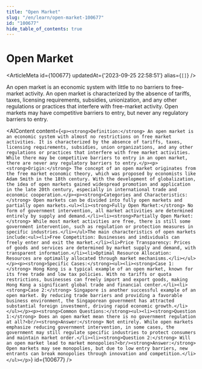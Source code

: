 ```yaml
---
title: "Open Market"
slug: "/en/learn/open-market-100677"
id: "100677"
hide_table_of_contents: true
---
```



# Open Market

<ArticleMeta id={100677} updatedAt={'2023-09-25 22:58:51'} alias={`[]`} />
<div className='border-solid border-b border-t-0 my-4 border-[var(--ifm-color-gray-300)]' />

An open market is an economic system with little to no barriers to free-market activity. An open market is characterized by the absence of tariffs, taxes, licensing requirements, subsidies, unionization, and any other regulations or practices that interfere with free-market activity. Open markets may have competitive barriers to entry, but never any regulatory barriers to entry.

<AIContent content={`<p><strong>Definition:</strong> An open market is an economic system with almost no restrictions on free market activities. It is characterized by the absence of tariffs, taxes, licensing requirements, subsidies, union organizations, and any other regulations or practices that interfere with free market activities. While there may be competitive barriers to entry in an open market, there are never any regulatory barriers to entry.</p><p><strong>Origin:</strong> The concept of an open market originates from the free market economic theory, which was proposed by economists like Adam Smith in the 18th century. With the development of globalization, the idea of open markets gained widespread promotion and application in the late 20th century, especially in international trade and economic cooperation.</p><p><strong>Categories and Characteristics:</strong> Open markets can be divided into fully open markets and partially open markets.<ul><li><strong>Fully Open Market:</strong> No form of government intervention, all market activities are determined entirely by supply and demand.</li><li><strong>Partially Open Market:</strong> While most market activities are free, there is still some government intervention, such as regulation or protection measures in specific industries.</li></ul>The main characteristics of open markets include:<ul><li>Free Competition: Businesses and individuals can freely enter and exit the market.</li><li>Price Transparency: Prices of goods and services are determined by market supply and demand, with transparent information.</li><li>Optimal Resource Allocation: Resources are optimally allocated through market mechanisms.</li></ul></p><p><strong>Specific Cases:</strong><ul><li><strong>Case 1:</strong> Hong Kong is a typical example of an open market, known for its free trade and low tax policies. With no tariffs or quota restrictions, businesses can freely import and export goods, making Hong Kong a significant global trade and financial center.</li><li><strong>Case 2:</strong> Singapore is another successful example of an open market. By reducing trade barriers and providing a favorable business environment, the Singaporean government has attracted substantial foreign investment, driving rapid economic growth.</li></ul></p><p><strong>Common Questions:</strong><ul><li><strong>Question 1:</strong> Does an open market mean there is no government regulation at all?<br/><strong>Answer:</strong> Not entirely. While open markets emphasize reducing government intervention, in some cases, the government may still regulate specific industries to protect consumers and maintain market order.</li><li><strong>Question 2:</strong> Will an open market lead to market monopolies?<br/><strong>Answer:</strong> Open markets may see monopolies, but due to low entry barriers, new entrants can break monopolies through innovation and competition.</li></ul></p>`} id={100677} />
